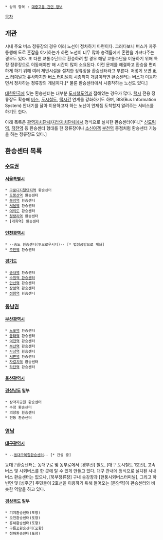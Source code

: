  * 상위 항목 : [[대중교통 관련 정보]]

[[목차]]

== 개관 ==
시내 주요 버스 정류장의 경우 여러 노선이 정차하기 마련이다. 그러다보니 버스가 자주 통행해 도로 혼잡을 야기하는가 하면 노선이 너무 많아 승객들에게 혼란을 가져다주는 경우도 있다. 또 다른 교통수단으로 환승하려 할 경우 해당 교통수단을 이용하기 위해 특정 정류장으로 이동해야만 해 시간이 많이 소요된다. 이런 문제를 해결하고 환승을 편리하게 하기 위해 여러 제반시설을 설치한 정류장을 환승센터라고 부른다. 어떻게 보면 [[버스 터미널]]과 유사하지만 [[버스 터미널]]이 시종착지 개념이라면 환승센터는 버스가 이동하면서 정차하는 정류장의 개념이다.[* 물론 환승센터에서 시종착하는 노선도 있다.]

[[대한민국]]에 있는 환승센터는 대부분 [[도시철도]]역과 접해있는 경우가 많다. [[택시]] 전용 정류장도 확충해 [[버스]], [[도시철도]], [[택시]]간 연계를 강화하기도 하며, BIS(Bus Information System) 안내기를 달아 이용하고자 하는 노선이 언제쯤 도착할지 알려주는 서비스를 하기도 한다.

아래 목록은 [[광역자치단체]]/[[지방자치단체]]에서 정식으로 설치한 환승센터이다.[* [[신도림역]], [[작전역]] 등 환승센터 형태를 한 정류장이나 [[소신여객]] [[부천역]] 종점처럼 환승센터 기능을 하는 정류장도 있다.]

== 환승센터 목록 == 
=== [[수도권(대한민국)|수도권]] ===
==== [[서울특별시]] ====
 * [[구로디지털단지역]] 환승센터
 * [[도봉산역]] 환승센터
 * [[복정역]] 환승센터
 * [[서울역]] 환승센터
 * [[여의도]] 환승센터
 * [[청량리역]] 환승센터
 * [개화역] 환승센터

==== [[인천광역시]] ====
 * --송도 환승센터(투모로우시티)-- [* 법정공방으로 폐쇄]
 * [[주안역]] 환승센터

==== [[경기도]] ====
 * [[송내역]] 환승센터
 * [[수원역 환승센터]]
 * [[안산역]] 환승센터
 * [[장암역]] 환승센터
 * [[정왕역]] 환승센터

=== [[동남권(도시권)|동남권]] ===
==== [[부산광역시]] ====
 * [[노포역]] 환승센터
 * [[동래역]] 환승센터
 * [[덕천역(부산)|덕천역]] 환승센터
 * [[부산역]] 환승센터
 * [[사상역(도시철도)|사상역]] 환승센터
 * [[서면역]] 환승센터
 * [[자갈치역]] 환승센터
 * [[하단역]] 환승센터

==== [[울산광역시]] ====

==== [[경상남도]] 일부 ====
 * 삼각지공원 환승센터
 * 수정 환승센터
 * 의창동 환승센터
 * 진동 환승센터

=== [[영남]] ===
==== [[대구광역시]] ====
 * --[[동대구복합환승센터]]-- [* 건설 중]

동대구환승센터는 동대구로 및 동부로에서 [경부선] 철도, [대구 도시철도 1호선], 고속버스 및 시외버스를 한 곳에 탈 수 있게 만들고 있다. 대구 관내에 정식으로 설치된 시내버스 환승센터는 없으나, [북부정류장] 구내 승강장과 [현풍시외버스터미널], 그리고 하빈면 및 [성주군] 주민들이 2호선을 이용하기 위해 들어오는 [문양역]이 환승센터와 비슷한 역할을 하고 있다.
==== [[경상북도]] 일부 ====
 * 기계환승센터(포항)
 * 오천환승센터(포항)
 * 흥해환승센터(포항)
 * 구룡포환승센터(포항)
 * 청하환승센터(포항)


